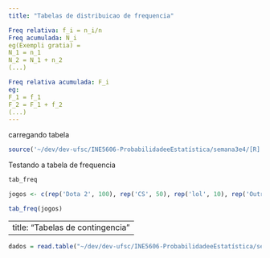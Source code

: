 ```yaml
---
title: "Tabelas de distribuicao de frequencia"

Freq relativa: f_i = n_i/n
Freq acumulada: N_i 
eg(Exempli gratia) = 
N_1 = n_1
N_2 = N_1 + n_2
(...)

Freq relativa acumulada: F_i
eg: 
F_1 = f_1
F_2 = F_1 + f_2
(...)
---
```


carregando tabela
```r
source('~/dev/dev-ufsc/INE5606-ProbabilidadeeEstatística/semana3e4/[R] Script-20210706/tab_freq.R')
```

Testando a tabela de frequencia
```r
tab_freq

```

```r
jogos <- c(rep('Dota 2', 100), rep('CS', 50), rep('lol', 10), rep('Outros', 40))

tab_freq(jogos)
```

---
title: "Tabelas de contingencia"
---


```r
dados = read.table("~/dev/dev-ufsc/INE5606-ProbabilidadeeEstatística/semana3e4/[R] Script-20210706/cont.txt", header = T)
```
